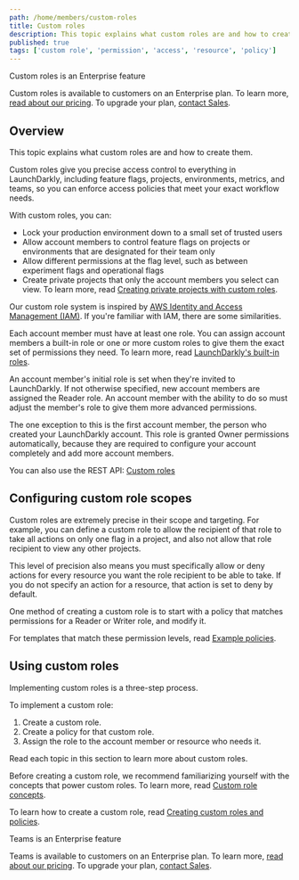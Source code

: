 ```yaml
---
path: /home/members/custom-roles
title: Custom roles
description: This topic explains what custom roles are and how to create them. Custom roles give access control to everything in LaunchDarkly, from feature flags to metrics, environments, and teams. Enforce access policies that meet your exact workflow needs.
published: true
tags: ['custom role', 'permission', 'access', 'resource', 'policy']
---
```


<Callout intent="primary">
<CalloutTitle>Custom roles is an Enterprise feature</CalloutTitle>
<CalloutDescription>

Custom roles is available to customers on an Enterprise plan. To learn more, [read about our pricing](https://launchdarkly.com/pricing/). To upgrade your plan, [contact Sales](https://launchdarkly.com/contact-sales/).

</CalloutDescription>
</Callout>

## Overview

This topic explains what custom roles are and how to create them.

Custom roles give you precise access control to everything in LaunchDarkly, including feature flags, projects, environments, metrics, and teams, so you can enforce access policies that meet your exact workflow needs.

With custom roles, you can:

- Lock your production environment down to a small set of trusted users
- Allow account members to control feature flags on projects or environments that are designated for their team only
- Allow different permissions at the flag level, such as between experiment flags and operational flags
- Create private projects that only the account members you select can view. To learn more, read [Creating private projects with custom roles](/home/organize/private-projects).

Our custom role system is inspired by [AWS Identity and Access Management (IAM)](https://aws.amazon.com/iam/). If you're familiar with IAM, there are some similarities.

Each account member must have at least one role. You can assign account members a built-in role or one or more custom roles to give them the exact set of permissions they need. To learn more, read [LaunchDarkly's built-in roles](/home/members/built-in-roles).

An account member's initial role is set when they're invited to LaunchDarkly. If not otherwise specified, new account members are assigned the Reader role. An account member with the ability to do so must adjust the member's role to give them more advanced permissions.

The one exception to this is the first account member, the person who created your LaunchDarkly account. This role is granted Owner permissions automatically, because they are required to configure your account completely and add more account members.

<LearnMore>

You can also use the REST API: [Custom roles](https://apidocs.launchdarkly.com/tag/Custom-roles)

</LearnMore>

## Configuring custom role scopes

Custom roles are extremely precise in their scope and targeting. For example, you can define a custom role to allow the recipient of that role to take all actions on only one flag in a project, and also not allow that role recipient to view any other projects.

This level of precision also means you must specifically allow or deny actions for every resource you want the role recipient to be able to take. If you do not specify an action for a resource, that action is set to deny by default.

One method of creating a custom role is to start with a policy that matches permissions for a Reader or Writer role, and modify it.

For templates that match these permission levels, read [Example policies](/home/members/example-policies).

## Using custom roles

Implementing custom roles is a three-step process.

To implement a custom role:

1. Create a custom role.
2. Create a policy for that custom role.
3. Assign the role to the account member or resource who needs it.

Read each topic in this section to learn more about custom roles.

Before creating a custom role, we recommend familiarizing yourself with the concepts that power custom roles. To learn more, read [Custom role concepts](/home/members/role-concepts).

To learn how to create a custom role, read [Creating custom roles and policies](/home/members/role-create).

<Callout intent="primary">
<CalloutTitle>Teams is an Enterprise feature</CalloutTitle>
<CalloutDescription>

Teams is available to customers on an Enterprise plan. To learn more, [read about our pricing](https://launchdarkly.com/pricing/). To upgrade your plan, [contact Sales](https://launchdarkly.com/contact-sales/).

</CalloutDescription>
</Callout>
